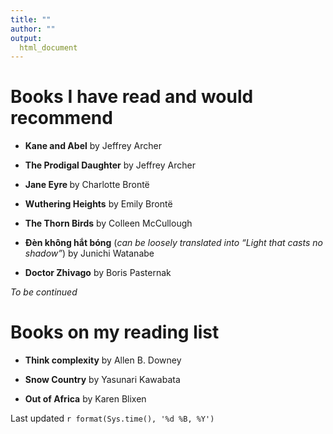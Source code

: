 ```yaml
---
title: ""
author: ""
output: 
  html_document 
---
```


# Books I have read and would recommend

* **Kane and Abel** by Jeffrey Archer

* **The Prodigal Daughter** by Jeffrey Archer

* **Jane Eyre ** by Charlotte Brontë

* **Wuthering Heights** by Emily Brontë

* **The Thorn Birds** by Colleen McCullough

* **Đèn không hắt bóng** (*can be loosely translated into "Light that casts no shadow"*) by Junichi Watanabe

* **Doctor Zhivago** by Boris Pasternak

*To be continued*

# Books on my reading list

* **Think complexity** by Allen B. Downey

* **Snow Country** by Yasunari Kawabata

* **Out of Africa** by Karen Blixen


Last updated `r format(Sys.time(), '%d %B, %Y')`